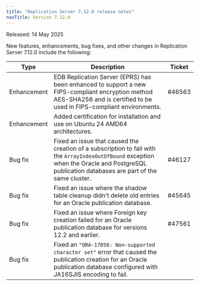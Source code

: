 ```yaml
---
title: "Replication Server 7.12.0 release notes"
navTitle: Version 7.12.0
---
```


Released: 14 May 2025

New features, enhancements, bug fixes, and other changes in Replication Server 7.12.0 include the following:

| Type         | Description                                                                                                                                                                                    | Ticket |
|--------------|------------------------------------------------------------------------------------------------------------------------------------------------------------------------------------------------|--------|
| Enhancement  | EDB Replication Server (EPRS) has been enhanced to support a new FIPS-compliant encryption method AES-SHA256 and is certified to be used in FIPS-compliant environments.                       | #46563 |
| Enhancement  | Added certification for installation and use on Ubuntu 24 AMD64 architectures.                                                                                                                 |        |
| Bug&nbsp;fix | Fixed an issue that caused the creation of a subscription to fail with the `ArrayIndexOutOfBound` exception when the Oracle and PostgreSQL publication databases are part of the same cluster. | #46127 |
| Bug&nbsp;fix | Fixed an issue where the shadow table cleanup didn't delete old entries for an Oracle publication database.                                                                                    | #45645 |
| Bug&nbsp;fix | Fixed an issue where Foreign key creation failed for an Oracle publication database for versions 12.2 and earlier.                                                                             | #47561 |
| Bug&nbsp;fix | Fixed an `"ORA-17056: Non-supported character set"` error that caused the publication creation for an Oracle publication database configured with JA16SJIS encoding to fail.                   |        |

